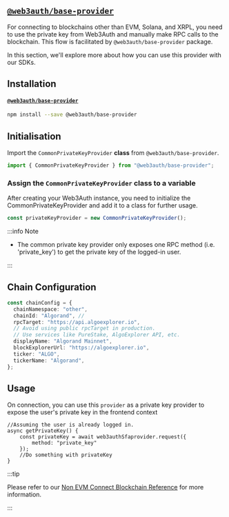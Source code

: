 
## [`@web3auth/base-provider`](https://npmjs.com/package/@web3auth/base-provider)

For connecting to blockchains other than EVM, Solana, and XRPL, you need to use the private key from
Web3Auth and manually make RPC calls to the blockchain. This flow is facilitated by
`@web3auth/base-provider` package.

In this section, we'll explore more about how you can use this provider with our SDKs.

## Installation

#### [`@web3auth/base-provider`](https://npmjs.com/package/@web3auth/base-provider)

```bash npm2yarn
npm install --save @web3auth/base-provider
```

## Initialisation

Import the `CommonPrivateKeyProvider` **class** from `@web3auth/base-provider`.

```javascript
import { CommonPrivateKeyProvider } from "@web3auth/base-provider";
```

### Assign the `CommonPrivateKeyProvider` class to a variable

After creating your Web3Auth instance, you need to initialize the CommonPrivateKeyProvider and add
it to a class for further usage.

```javascript
const privateKeyProvider = new CommonPrivateKeyProvider();
```

:::info Note

- The common private key provider only exposes one RPC method (i.e. 'private_key') to get the
  private key of the logged-in user.

:::

## Chain Configuration

```typescript
const chainConfig = {
  chainNamespace: "other",
  chainId: "Algorand", //
  rpcTarget: "https://api.algoexplorer.io",
  // Avoid using public rpcTarget in production.
  // Use services like PureStake, AlgoExplorer API, etc.
  displayName: "Algorand Mainnet",
  blockExplorerUrl: "https://algoexplorer.io",
  ticker: "ALGO",
  tickerName: "Algorand",
};
```

<InitializeWeb3Auth />

## Usage

On connection, you can use this `provider` as a private key provider to expose the user's private
key in the frontend context

```tsx
//Assuming the user is already logged in.
async getPrivateKey() {
    const privateKey = await web3authSfaprovider.request({
        method: "private_key"
    });
    //Do something with privateKey
}
```

:::tip

Please refer to our [Non EVM Connect Blockchain Reference](/connect-blockchain/other) for more
information.

:::
